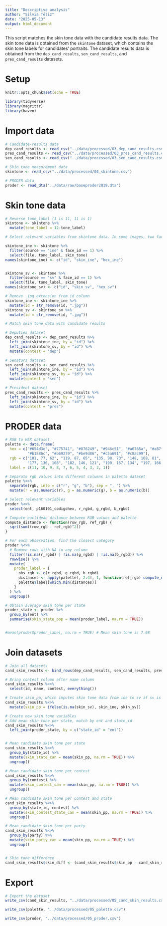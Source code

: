 ```yaml
---
title: "Descriptive analysis"
author: "Silvia Téliz"
date: "2025-05-13"
output: html_document
---
```


This script matches the skin tone data with the candidate results data. The skin tone data is obtained from the `skintone` dataset, which contains the skin tone labels for candidates' portraits. The candidate results data is obtained from the `dep_cand_results`, `sen_cand_results`, and `pres_cand_results` datasets.

# Setup

```r
knitr::opts_chunk$set(echo = TRUE)
```

```r
library(tidyverse)
library(magrittr)
library(haven)
```

# Import data

```r
# Candidate-results data
dep_cand_results <- read_csv("../data/processed/03_dep_cand_results.csv")
pres_cand_results <- read_csv("../data/processed/03_pres_cand_results.csv")
sen_cand_results <- read_csv("../data/processed/03_sen_cand_results.csv")

# Skin tone measurement data
skintone <- read_csv("../data/processed/04_skintone.csv")

# PRODER data
proder <- read_dta("../data/raw/baseproder2019.dta")

```

# Skin tone data

```r
# Reverse tone_label (1 is 11, 11 is 1)
skintone <- skintone %>%
  mutate(tone_label = 12-tone_label)

# Select relevant variables from skintone data. In some images, two faces were detected. We select the one with the highest confidence score.

skintone_ine <- skintone %>%
  filter(source == "ine" & face_id == 1) %>%
  select(file, tone_label, skin_tone)
names(skintone_ine) <- c("id", "skin_ine", "hex_ine")


skintone_sv <- skintone %>%
  filter(source == "sv" & face_id == 1) %>%
  select(file, tone_label, skin_tone)
names(skintone_sv) <- c("id", "skin_sv", "hex_sv")

# Remove .jpg extension from id column
skintone_ine <- skintone_ine %>%
  mutate(id = str_remove(id, ".jpg"))
skintone_sv <- skintone_sv %>%
  mutate(id = str_remove(id, ".jpg"))

```


```r
# Match skin tone data with candidate results

# Deputies dataset
dep_cand_results <- dep_cand_results %>%
  left_join(skintone_ine, by = "id") %>%
  left_join(skintone_sv, by = "id") %>%
  mutate(contest = "dep")

# Senators dataset
sen_cand_results <- sen_cand_results %>%
  left_join(skintone_ine, by = "id") %>%
  left_join(skintone_sv, by = "id") %>%
  mutate(contest = "sen")

# President dataset
pres_cand_results <- pres_cand_results %>%
  left_join(skintone_ine, by = "id") %>%
  left_join(skintone_sv, by = "id") %>%
  mutate(contest = "pres")

```

# PRODER data
```r
# RGB to HEX dataset
palette <- data.frame(
  hex = c("#654d3e", "#775741", "#876249", "#946c51", "#a0765a", "#a87f64", 
          "#b1886c", "#b69279", "#be9d86", "#c5a691", "#c8ac99"),
  rgb = c("101, 77, 62", "119, 87, 65", "135, 98, 73", "148, 108, 81", "160, 118, 90", "168, 127, 100", 
          "177, 136, 108", "182, 146, 121", "190, 157, 134", "197, 166, 145", "200, 172, 153"),
  label = c(11, 10, 9, 8, 7, 6, 5, 4, 3, 2, 1))

# Separate rgb values into different columns in palette dataset
palette %<>%
  separate(rgb, into = c("r", "g", "b"), sep = ", ") %>%
  mutate(r = as.numeric(r), g = as.numeric(g), b = as.numeric(b))

# Select relevant variables
proder %<>%
  select(ent, p160101_codigohex, r_rgbd, g_rgbd, b_rgbd)

# Compute euclidean distance between RGB values and palette
compute_distance <- function(row_rgb, ref_rgb) {
  sqrt(sum((row_rgb - ref_rgb)^2))
}

# For each observation, find the closest category
proder %<>%
  # Remove rows with NA in any column
  filter(!is.na(r_rgbd) | !is.na(g_rgbd) | !is.na(b_rgbd)) %>%
  rowwise() %>%
  mutate(
    proder_label = {
      obs_rgb <- c(r_rgbd, g_rgbd, b_rgbd)
      distances <- apply(palette[, 2:4], 1, function(ref_rgb) compute_distance(obs_rgb, ref_rgb))
      palette$label[which.min(distances)]
    }
  ) %>%
  ungroup()

# Obtain average skin tone per state
proder_state <- proder %>%
  group_by(ent) %>%
  summarise(skin_state_pop = mean(proder_label, na.rm = TRUE))


#mean(proder$proder_label, na.rm = TRUE) # Mean skin tone is 7.08

```


# Join datasets

```r
# Join all datasets
cand_skin_results <- bind_rows(dep_cand_results, sen_cand_results, pres_cand_results)

# Bring contest column after name column
cand_skin_results %<>%
  select(id, name, contest, everything())

```


```r

# Create skin_pp, which imputes skin tone data from ine to sv if sv is absent.
cand_skin_results %<>%
  mutate(skin_pp = ifelse(is.na(skin_sv), skin_ine, skin_sv))

# Create new skin tone variables
# Add mean skin tone per state, match by ent and state_id
cand_skin_results %<>%
  left_join(proder_state, by = c("state_id" = "ent"))


# Mean candidate skin tone per state
cand_skin_results %<>%
  group_by(state_id) %>%
  mutate(skin_state_can = mean(skin_pp, na.rm = TRUE)) %>%
  ungroup()

# Mean candidate skin tone per contest
cand_skin_results %<>%
  group_by(contest) %>%
  mutate(skin_contest_can = mean(skin_pp, na.rm = TRUE)) %>%
  ungroup()

# Mean candidate skin tone per contest and state
cand_skin_results %<>%
  group_by(state_id, contest) %>%
  mutate(skin_contest_state_can = mean(skin_pp, na.rm = TRUE)) %>%
  ungroup()

# Mean candidate skin tone per party
cand_skin_results %<>%
  group_by(party) %>%
  mutate(skin_party_can = mean(skin_pp, na.rm = TRUE)) %>%
  ungroup()


# Skin tone difference
cand_skin_results$skin_diff <- (cand_skin_results$skin_pp - cand_skin_results$skin_state_pop)^2 %>% sqrt()

```


# Export

```r
# Export the dataset
write_csv(cand_skin_results, "../data/processed/05_cand_skin_results.csv")

write_csv(palette, "../data/processed/05_palette.csv")

write_csv(proder, "../data/processed/05_proder.csv")

```


